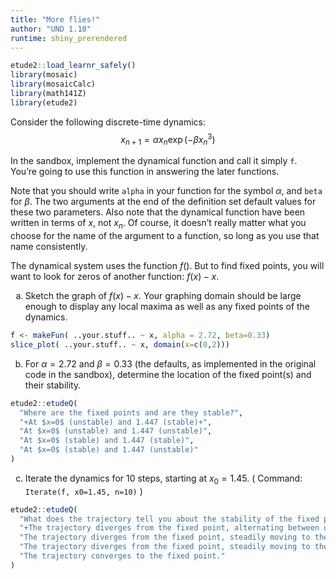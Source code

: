 ```yaml
---
title: "More flies!"
author: "UND 1.10"
runtime: shiny_prerendered
---
```


```r
etude2::load_learnr_safely()
library(mosaic)
library(mosaicCalc)
library(math141Z)
library(etude2)
```

Consider the following discrete-time dynamics:
$$x_{n+1} = \alpha x_n \exp(-\beta x_n^3)$$

In the sandbox, implement the dynamical function and call it simply `f`. You're going to use this function in answering the later functions.

Note that you should write `alpha` in your function for the symbol $\alpha$, and `beta` for $\beta$. The two arguments at the end of the definition set default values for these two parameters. Also note that the dynamical function have been written in terms of $x$, not $x_n$. Of course, it doesn't really matter what you choose for the name of the argument to a function, so long as you use that name consistently.

The dynamical system uses the function $f()$. But to find fixed points, you will want to look for zeros of another function: $f(x) - x$.

a. Sketch the graph of $f(x) - x$. Your graphing domain should be large enough to display any local maxima as well as any fixed points of the dynamics.

<!--eval=FALSE lets this chunk be rendered in plain text. -->
```r
f <- makeFun( ..your.stuff.. ~ x, alpha = 2.72, beta=0.33)
slice_plot( ..your.stuff.. ~ x, domain(x=c(0,2))) 
```





b. For $\alpha = 2.72$ and $\beta=0.33$ (the defaults, as implemented in the original code in the sandbox), determine the location of the fixed point(s) and their stability.

```r
etude2::etudeQ(
  "Where are the fixed points and are they stable?",
  "+At $x=0$ (unstable) and 1.447 (stable)+",
  "At $x=0$ (unstable) and 1.447 (unstable)",
  "At $x=0$ (stable) and 1.447 (stable)",
  "At $x=0$ (stable) and 1.447 (unstable)"
)
```

c. Iterate the dynamics for 10 steps, starting at $x_0 = 1.45$. (  Command: `Iterate(f, x0=1.45, n=10)`  ) 

```r
etude2::etudeQ(
  "What does the trajectory tell you about the stability of the fixed point near $x_n = 1.45$?",
  "+The trajectory diverges from the fixed point, alternating between one side and the other.+",
  "The trajectory diverges from the fixed point, steadily moving to the right.",
  "The trajectory diverges from the fixed point, steadily moving to the left.",
  "The trajectory converges to the fixed point."
)
```
